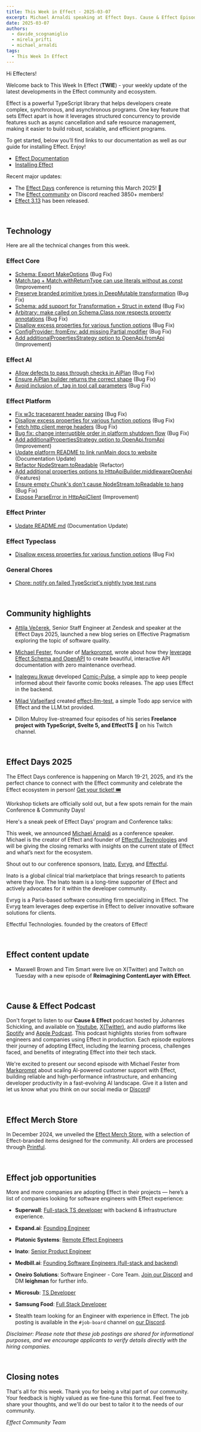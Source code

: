 ```yaml
---
title: This Week in Effect - 2025-03-07
excerpt: Michael Arnaldi speaking at Effect Days. Cause & Effect Episode 2 Release. Technical updates in Effect.
date: 2025-03-07
authors:
  - davide_scognamiglio
  - mirela_prifti
  - michael_arnaldi
tags:
  - This Week In Effect
---
```



Hi Effecters!

Welcome back to This Week In Effect (**TWIE**) - your weekly update of the latest developments in the Effect community and ecosystem.

Effect is a powerful TypeScript library that helps developers create complex, synchronous, and asynchronous programs. One key feature that sets Effect apart is how it leverages structured concurrency to provide features such as async cancellation and safe resource management, making it easier to build robust, scalable, and efficient programs.

To get started, below you’ll find links to our documentation as well as our guide for installing Effect. Enjoy!

- [Effect Documentation](/docs/getting-started/introduction/)
- [Installing Effect](/docs/getting-started/installation/)

Recent major updates:

- The [Effect Days](https://effect.website/events/effect-days) conference is returning this March 2025! 🎉
- The [Effect community](https://discord.gg/effect-ts) on Discord reached 3850+ members!
- [Effect 3.13](https://effect.website/blog/releases/effect/313) has been released.

&nbsp;
## Technology

Here are all the technical changes from this week.

### Effect Core
- [Schema: Export MakeOptions](https://github.com/Effect-TS/effect/pull/4533) (Bug Fix)
- [Match.tag + Match.withReturnType can use literals without as const](https://github.com/Effect-TS/effect/pull/4530) (Improvement)
- [Preserve branded primitive types in DeepMutable transformation](https://github.com/Effect-TS/effect/pull/4543) (Bug Fix)
- [Schema: add support for Transformation + Struct in extend](https://github.com/Effect-TS/effect/pull/4546) (Bug Fix)
- [Arbitrary: make called on Schema.Class now respects property annotations](https://github.com/Effect-TS/effect/pull/4551) (Bug Fix)
- [Disallow excess properties for various function options](https://github.com/Effect-TS/effect/pull/4541) (Bug Fix)
- [ConfigProvider: fromEnv: add missing Partial modifier](https://github.com/Effect-TS/effect/pull/4554) (Bug Fix)
- [Add additionalPropertiesStrategy option to OpenApi.fromApi](https://github.com/Effect-TS/effect/pull/4540) (Improvement)

### Effect AI
- [Allow defects to pass through checks in AiPlan](https://github.com/Effect-TS/effect/pull/4537) (Bug Fix)
- [Ensure AiPlan builder returns the correct shape](https://github.com/Effect-TS/effect/pull/4549) (Bug Fix)
- [Avoid inclusion of _tag in tool call parameters](https://github.com/Effect-TS/effect/pull/4545) (Bug Fix)

### Effect Platform 
- [Fix w3c traceparent header parsing](https://github.com/Effect-TS/effect/pull/4525) (Bug Fix)
- [Disallow excess properties for various function options](https://github.com/Effect-TS/effect/pull/4541) (Bug Fix)
- [Fetch http client merge headers](https://github.com/Effect-TS/effect/pull/4493) (Bug Fix)
- [Bug fix: change interruptible order in platform shutdown flow](https://github.com/Effect-TS/effect/pull/4539) (Bug Fix)
- [Add additionalPropertiesStrategy option to OpenApi.fromApi](https://github.com/Effect-TS/effect/pull/4540) (Improvement)
- [Update platform README to link runMain docs to website](https://github.com/Effect-TS/effect/pull/4557) (Documentation Update)
- [Refactor NodeStream.toReadable](https://github.com/Effect-TS/effect/pull/4558) (Refactor)
- [Add additional properties options to HttpApiBuilder.middlewareOpenApi](https://github.com/Effect-TS/effect/pull/4559) (Features)
- [Ensure empty Chunk's don't cause NodeStream.toReadable to hang](https://github.com/Effect-TS/effect/pull/4560) (Bug Fix)
- [Expose ParseError in HttpApiClient](https://github.com/Effect-TS/effect/pull/4562) (Improvement)

### Effect Printer
- [Update README.md](https://github.com/Effect-TS/effect/pull/4547) (Documentation Update)

### Effect Typeclass
- [Disallow excess properties for various function options](https://github.com/Effect-TS/effect/pull/4541) (Bug Fix)

### General Chores
- [Chore: notify on failed TypeScript's nightly type test runs](https://github.com/Effect-TS/effect/pull/4528)


&nbsp;
## Community highlights

- [Attila Večerek](https://x.com/attilavecerek), Senior Staff Engineer at Zendesk and speaker at the Effect Days 2025, launched a new blog series on Effective Pragmatism exploring the topic of software quality.
  <Tweet id="1897597312857207257" />

- [Michael Fester](https://x.com/michaelfester), founder of [Markprompt](https://www.markprompt.com/), wrote about how they [leverage Effect Schema and OpenAPI](https://www.markprompt.com/blog/effect-schema-openapi/) to create beautiful, interactive API documentation with zero maintenance overhead.

- [Inalegwu Ikwue](https://github.com/Inalegwu) developed [Comic-Pulse](https://github.com/Inalegwu/Comic-Pulse/tree/main), a simple app to keep people informed about their favorite comic books releases. The app uses Effect in the backend.

- [Milad Vafaeifard](https://github.com/miladvafaeifard) created [effect-llm-test](https://github.com/miladvafaeifard/effect-llm-test), a simple Todo app service with Effect and the LLM.txt provided.

- Dillon Mulroy live-streamed four episodes of his series **Freelance project with TypeScript, Svelte 5, and EffectTS 🚀** on his Twitch channel.
  <TwitchPlayerNonInteractive video="2396025133" />

&nbsp;
## Effect Days 2025
The Effect Days conference is happening on March 19-21, 2025, and it’s the perfect chance to connect with the Effect community and celebrate the Effect ecosystem in person! [Get your ticket! 🎟️](https://effect.website/events/effect-days)
  <Tweet id="1875510026896597173" />

Workshop tickets are officially sold out, but a few spots remain for the main Conference & Community Days!
  <Tweet id="1892170709624913956" />

Here's a sneak peek of Effect Days' program and Conference talks:
  <Tweet id="1896896170058002906" />
  <Tweet id="1896543363492720731" />
 
This week, we announced [Michael Arnaldi](https://x.com/MichaelArnaldi) as a conference speaker. Michael is the creator of Effect and founder of [Effectful Technologies](https://effectful.co/) and will be giving the closing remarks with insights on the current state of Effect and what’s next for the ecosystem.
<Tweet id="1897633264355176619" />

Shout out to our conference sponsors, [Inato](https://inato.com/), [Evryg](https://www.evryg.com/), and [Effectful](https://effectful.co/).

Inato is a global clinical trial marketplace that brings research to patients where they live. The Inato team is a long-time supporter of Effect and actively advocates for it within the developer community.
  <Tweet id="1876251657811726345" />

Evryg is a Paris-based software consulting firm specializing in Effect. The Evryg team leverages deep expertise in Effect to deliver innovative software solutions for clients.
 <Tweet id="1886723228762042590" />

Effectful Technologies. founded by the creators of Effect!
  <Tweet id="1895135474894729669" />

&nbsp;
## Effect content update

- Maxwell Brown and Tim Smart were live on X(Twitter) and Twitch on Tuesday with a new episode of **Reimagining ContentLayer with Effect**.
<Tweet id="1897416748774908144" />

&nbsp;
## Cause & Effect Podcast
Don't forget to listen to our **Cause & Effect** podcast hosted by Johannes Schickling, and available on [Youtube](https://www.youtube.com/@effect-ts), [X(Twitter)](https://x.com/EffectTS_/status/1861446144137531585), and audio platforms like [Spotify](https://open.spotify.com/episode/7Bkn7A8EXnoqWWmI0czAdz) and [Apple Podcast](https://podcasts.apple.com/us/podcast/cause-effect/id1781879869). This podcast highlights stories from software engineers and companies using Effect in production. Each episode explores their journey of adopting Effect, including the learning process, challenges faced, and benefits of integrating Effect into their tech stack.

We're excited to present our second episode with Michael Fester from [Markprompt](https://markprompt.com/) about scaling AI-powered customer support with Effect, building reliable and high-performance infrastructure, and enhancing developer productivity in a fast-evolving AI landscape. Give it a listen and let us know what you think on our social media or [Discord](https://discord.gg/effect-ts)!

<YouTube
  id="https://www.youtube.com/embed/8lz9-0y58Jc?si=YsdegK9T-axfe_Vm"
  title="Scaling AI for Customer Support at Markprompt with Effect | Cause & Effect #2"
/>

&nbsp;
## Effect Merch Store
In December 2024, we unveiled the [Effect Merch Store](https://effect.website/merch), with a selection of Effect-branded items designed for the community. All orders are processed through [Printful](https://www.printful.com/).
  <Tweet id="1868605126862385238" />


&nbsp;
## Effect job opportunities

More and more companies are adopting Effect in their projects — here’s a list of companies looking for software engineers with Effect experience:

- **Superwall**: [Full-stack TS developer](https://twitter.com/jakemor/status/1854248980454228411) with backend & infrastructure experience.

- **Expand.ai**: [Founding Engineer](https://www.expand.ai/careers/founding-engineer)

- **Platonic Systems**: [Remote Effect Engineers](https://twitter.com/platonicsystems/status/1861470819861311945)

- **Inato**: [Senior Product Engineer](https://jobs.lever.co/inato/2bbbe759-d4ce-4cc4-8267-8bc998189469)

- **Medbill.ai**: [Founding Software Engineers (full-stack and backend)](https://www.linkedin.com/posts/codingtom_medbill-ai-activity-7260092522708762624-N7TH)

- **Oneiro Solutions**: Software Engineer - Core Team. [Join our Discord](https://discord.com/channels/795981131316985866/796153351372275743) and DM **leighman** for further info.

- **Microsub**: [TS Developer](https://x.com/0xdownshift/status/1880013835878154510)

- **Samsung Food**: [Full Stack Developer](https://whisk.bamboohr.com/careers/110)

- Stealth team looking for an Engineer with experience in Effect. The job posting is available in the `#job-board` channel on [our Discord](https://discord.com/channels/795981131316985866/796153351372275743/1333146824852115518).

*Disclaimer: Please note that these job postings are shared for informational purposes, and we encourage applicants to verify details directly with the hiring companies.*


&nbsp;
## Closing notes

That's all for this week. Thank you for being a vital part of our community. Your feedback is highly valued as we fine-tune this format. Feel free to share your thoughts, and we'll do our best to tailor it to the needs of our community.

_Effect Community Team_
